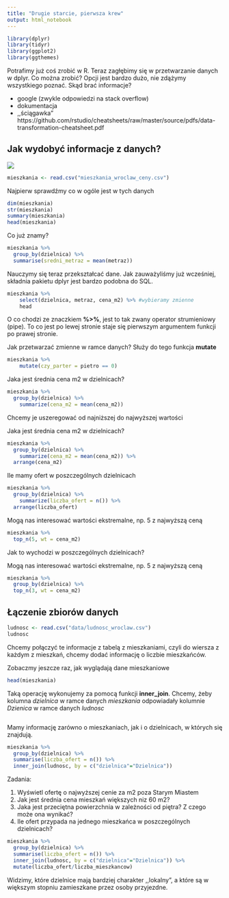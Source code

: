 ```yaml
---
title: "Drugie starcie, pierwsza krew"
output: html_notebook
---
```



```r
library(dplyr)
library(tidyr)
library(ggplot2)
library(ggthemes)
```

Potrafimy już coś zrobić w R. Teraz zagłębimy się w przetwarzanie danych
w dplyr. Co można zrobić? Opcji jest bardzo dużo, nie zdążymy wszystkiego poznać.
Skąd brać informacje?

* google (zwykle odpowiedzi na stack overflow)
* dokumentacja
* ,,ściągawka" https://github.com/rstudio/cheatsheets/raw/master/source/pdfs/data-transformation-cheatsheet.pdf

## Jak wydobyć informacje z danych?

<img src="schemat_przetwarzanie_danych.png">

```r
mieszkania <- read.csv("mieszkania_wroclaw_ceny.csv")
```

Najpierw sprawdźmy co w ogóle jest w tych danych

```r
dim(mieszkania)
str(mieszkania)
summary(mieszkania)
head(mieszkania)
```


Co już znamy?

```r
mieszkania %>% 
  group_by(dzielnica) %>%
  summarise(sredni_metraz = mean(metraz))
```

Nauczymy się teraz przekształcać dane. Jak zauważyliśmy już wcześniej,
składnia pakietu dplyr jest bardzo podobna do SQL.

```r
mieszkania %>% 
	select(dzielnica, metraz, cena_m2) %>% #wybieramy zmienne
	head
```

O co chodzi ze znaczkiem **%>%**, jest to tak zwany operator strumieniowy (pipe).
To co jest po lewej stronie staje się pierwszym argumentem funkcji po prawej stronie.

Jak przetwarzać zmienne w ramce danych? Służy do tego funkcja **mutate**

```r
mieszkania %>% 
	mutate(czy_parter = pietro == 0)
```

Jaka jest średnia cena m2 w dzielnicach?

```r
mieszkania %>% 
  group_by(dzielnica) %>%
	summarize(cena_m2 = mean(cena_m2))
```

Chcemy je uszeregować od najniższej do najwyższej wartości

Jaka jest średnia cena m2 w dzielnicach?

```r
mieszkania %>% 
  group_by(dzielnica) %>%
	summarize(cena_m2 = mean(cena_m2)) %>%
  arrange(cena_m2)
```

Ile mamy ofert w poszczególnych dzielnicach

```r
mieszkania %>% 
  group_by(dzielnica) %>%
	summarize(liczba_ofert = n()) %>%
  arrange(liczba_ofert)
```

Mogą nas interesować wartości ekstremalne, np. 5 z najwyższą ceną

```r
mieszkania %>% 
  top_n(5, wt = cena_m2)
```

Jak to wychodzi w poszczególnych dzielnicach?

Mogą nas interesować wartości ekstremalne, np. 5 z najwyższą ceną

```r
mieszkania %>% 
  group_by(dzielnica) %>%
  top_n(3, wt = cena_m2)
```


## Łączenie zbiorów danych

```r
ludnosc <- read.csv("data/ludnosc_wroclaw.csv")
ludnosc
```

Chcemy połączyć te informacje z tabelą z mieszkaniami, czyli do wiersza 
z każdym z mieszkań, chcemy dodać informację o liczbie mieszkańców.

Zobaczmy jeszcze raz, jak wyglądają dane mieszkaniowe

```r
head(mieszkania)
```


Taką operację wykonujemy za pomocą funkcji **inner_join**. Chcemy, żeby
kolumna *dzielnica* w ramce danych *mieszkania* odpowiadały kolumnie
*Dzienica* w ramce danych *ludnosc*

```r

```

Mamy informację zarówno o mieszkaniach, jak i o dzielnicach, w których się znajdują.

```r
mieszkania %>%
  group_by(dzielnica) %>%
  summarise(liczba_ofert = n()) %>%
  inner_join(ludnosc, by = c("dzielnica"="Dzielnica"))
```



Zadania:

1. Wyświetl ofertę o najwyższej cenie za m2 poza Starym Miastem
2. Jak jest średnia cena mieszkań większych niz 60 m2?
3. Jaka jest przeciętna powierzchnia w zależności od piętra? Z czego może ona wynikać?
4. Ile ofert przypada na jednego mieszkańca w poszczególnych dzielnicach?


```r
mieszkania %>%
  group_by(dzielnica) %>%
  summarise(liczba_ofert = n()) %>%
  inner_join(ludnosc, by = c("dzielnica"="Dzielnica")) %>%
  mutate(liczba_ofert/liczba_mieszkancow)
```

Widzimy, które dzielnice mają bardziej charakter ,,lokalny", a które są
w większym stopniu zamieszkane przez osoby przyjezdne.
